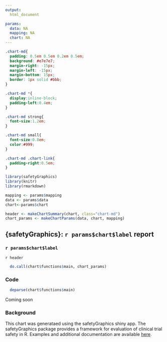 ```yaml
---
output:
  html_document

params:
  data: NA
  mapping: NA
  chart: NA
---
```



```css

.chart-md{
  padding: 0.5em 0.5em 0.2em 0.5em;
  background: #e7e7e7;
  margin-right: -15px;
  margin-left: -15px;
  margin-bottom: 15px;
  border: 1px solid #bbb;
}

.chart-md *{
  display:inline-block;
  padding-left:0.4em;
}

.chart-md strong{
  font-size:1.2em;
}

.chart-md small{
  font-size:0.8em;
  color:#999;
}

.chart-md .chart-link{
  padding-right:0.5em;
}
```

```r
library(safetyGraphics)
library(knitr)
library(rmarkdown)

mapping <- params$mapping
data <- params$data
chart<-params$chart

header <- makeChartSummary(chart, class="chart-md")
chart_params <- makeChartParams(data, chart, mapping)
```
## {safetyGraphics}: `r params$chart$label` report {.tabset .tabset-fade} 
### `r params$chart$label`

`r header`

```r
  do.call(chart$functions$main, chart_params)
```  

### Code 

```r
  deparse(chart$functions$main)
```
Coming soon

### Background
This chart was generataed using the safetyGraphics shiny app. The safetyGraphics package provides a framework for evaluation of clinical trial safety in R. Examples and additional documentation are available [here](https://github.com/ASA-DIA-InteractiveSafetyGraphics/safetyGraphics). 

